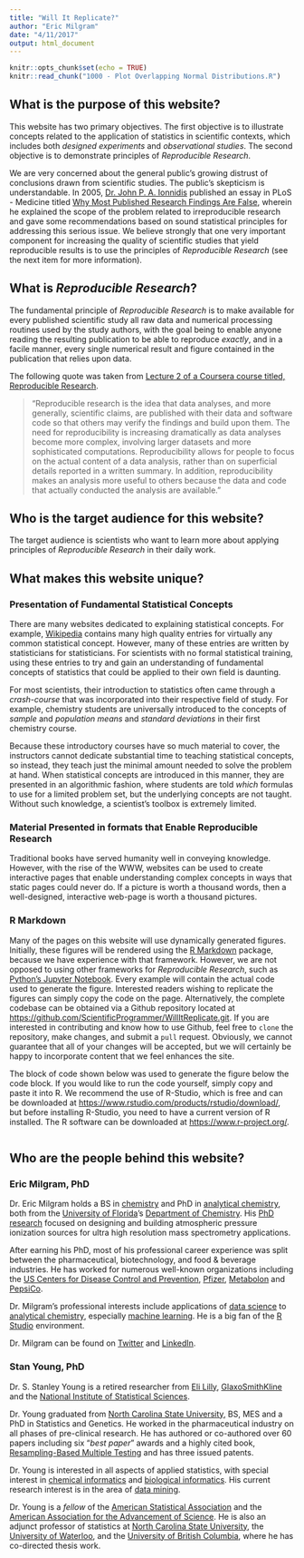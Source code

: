 ```yaml
---
title: "Will It Replicate?"
author: "Eric Milgram"
date: "4/11/2017"
output: html_document
---
```


```r
knitr::opts_chunk$set(echo = TRUE)
knitr::read_chunk("1000 - Plot Overlapping Normal Distributions.R")
```

## What is the purpose of this website?  
This website has two primary objectives. The first objective is to illustrate concepts related to the application of statistics in scientific contexts, which includes both *designed experiments* and *observational studies*. The second objective is to demonstrate principles of *Reproducible Research*.

We are very concerned about the general public's growing distrust of conclusions drawn from scientific studies. The public's skepticism is understandable. In 2005, [Dr. John P. A. Ionnidis](https://en.wikipedia.org/wiki/John_Ioannidis) published an essay in PLoS - Medicine titled [Why Most Published Research Findings Are False](http://journals.plos.org/plosmedicine/article?id=10.1371/journal.pmed.0020124), wherein he explained the scope of the problem related to irreproducible research and gave some recommendations based on sound statistical principles for addressing this serious issue. We believe strongly that one very important component for increasing the quality of scientific studies that yield reproducible results is to use the principles of *Reproducible Research* (see the next item for more information).

##  What is *Reproducible Research*?
The fundamental principle of *Reproducible Research* is to make available for every published scientific study all raw data and numerical processing routines used by the study authors, with the goal being to enable anyone reading the resulting publication to be able to reproduce *exactly*, and in a facile manner, every single numerical result and figure contained in the publication that relies upon data.

The following quote was taken from [Lecture 2 of a Coursera course titled, Reproducible Research](https://www.coursera.org/learn/reproducible-research/lecture/FvOGB/what-is-reproducible-research-about).

> "Reproducible research is the idea that data analyses, and more generally, scientific claims, are published with their data and software code so that others may verify the findings and build upon them. The need for reproducibility is increasing dramatically as data analyses become more complex, involving larger datasets and more sophisticated computations. Reproducibility allows for people to focus on the actual content of a data analysis, rather than on superficial details reported in a written summary. In addition, reproducibility makes an analysis more useful to others because the data and code that actually conducted the analysis are available."

## Who is the target audience for this website?
The target audience is scientists who want to learn more about applying principles of *Reproducible Research* in their daily work. 

## What makes this website unique?  
### Presentation of Fundamental Statistical Concepts
There are many websites dedicated to explaining statistical concepts. For example, [Wikipedia](https://en.wikipedia.org/wiki/Statistics) contains many high quality entries for virtually any common statistical concept. However, many of these entries are written by statisticians for statisticians. For scientists with no formal statistical training, using these entries to try and gain an understanding of fundamental concepts of statistics that could be applied to their own field is daunting.  

For most scientists, their introduction to statistics often came through a *crash-course* that was incorporated into their respective field of study. For example, chemistry students are universally introduced to the concepts of *sample* and *population* *means* and *standard deviations* in their first chemistry course.

Because these introductory courses have so much material to cover, the instructors cannot dedicate substantial time to teaching statistical concepts, so instead, they teach just the minimal amount needed to solve the problem at hand. When statistical concepts are introduced in this manner, they are presented in an algorithmic fashion, where students are told *which* formulas to use for a limited problem set, but the underlying concepts are not taught. Without such knowledge, a scientist's toolbox is extremely limited.

### Material Presented in formats that Enable Reproducible Research
Traditional books have served humanity well in conveying knowledge. However, with the rise of the WWW, websites can be used to create interactive pages that enable understanding complex concepts in ways that static pages could never do. If a picture is worth a thousand words, then a well-designed, interactive web-page is worth a thousand pictures.

### R Markdown
Many of the pages on this website will use dynamically generated figures. Initially, these figures will be rendered using the [R Markdown](http://rmarkdown.rstudio.com/) package, because we have experience with that framework. However, we are not opposed to using other frameworks for *Reproducible Research*, such as [Python's Jupyter Notebook](http://jupyter.org/). Every example will contain the actual code used to generate the figure. Interested readers wishing to replicate the figures can simply copy the code on the page. Alternatively, the complete codebase can be obtained via a Github repository located at [https://github.com/ScientificProgrammer/WillItReplicate.git](https://github.com/ScientificProgrammer/WillItReplicate.git). If you are interested in contributing and know how to use Github, feel free to `clone` the repository, make changes, and submit a  `pull` request. Obviously, we cannot guarantee that all of your changes will be accepted, but we will certainly be happy to incorporate content that we feel enhances the site.

The block of code shown below was used to generate the figure below the code block. If you would like to run the code yourself, simply copy and paste it into R. We recommend the use of R-Studio, which is free and can be downloaded at [https://www.rstudio.com/products/rstudio/download/](https://www.rstudio.com/products/rstudio/download/), but before installing R-Studio, you need to have a current version of R installed. The R software can be downloaded at [https://www.r-project.org/](https://www.r-project.org/).

```r
```


## Who are the people behind this website?

### Eric Milgram, PhD
Dr. Eric Milgram holds a BS in [chemistry](https://en.wikipedia.org/wiki/Chemistry) and PhD in [analytical chemistry](https://en.wikipedia.org/wiki/Analytical_chemistry), both from the [University of Florida](http://www.ufl.edu/)'s [Department of Chemistry](https://www.chem.ufl.edu/). His [PhD research](http://pubs.acs.org/doi/abs/10.1021/ac970126n) focused on designing and building atmospheric pressure ionization sources for ultra high resolution mass spectrometry applications.

After earning his PhD, most of his professional career experience was split between the pharmaceutical, biotechnology, and food &amp; beverage industries. He has worked for numerous well-known organizations including the [US Centers for Disease Control and Prevention](https://www.cdc.gov/), [Pfizer](http://www.pfizer.com/), [Metabolon](http://www.metabolon.com/) and [PepsiCo](http://www.pepsico.com/).

Dr. Milgram's professional interests include applications of [data science](https://en.wikipedia.org/wiki/Data_science) to [analytical chemistry](https://en.wikipedia.org/wiki/Analytical_chemistry), especially [machine learning](https://www.coursera.org/learn/machine-learning). He is a big fan of the [R Studio](https://www.rstudio.com/) environment.

Dr. Milgram can be found on [Twitter](https://twitter.com/EricMilgram) and [LinkedIn](https://www.linkedin.com/in/kmilgram/).

### Stan Young, PhD
Dr. S. Stanley Young is a retired researcher from [Eli Lilly](https://www.lilly.com/), [GlaxoSmithKline](http://www.gsk.com/) and the [National Institute of Statistical Sciences](https://www.niss.org/).

Dr. Young graduated from [North Carolina State University](https://www.ncsu.edu/), BS, MES and a PhD in Statistics and Genetics. He worked in the pharmaceutical industry on all phases of pre-clinical research. He has authored or co-authored over 60 papers including six "*best paper*" awards and a highly cited book, [Resampling-Based Multiple Testing](http://www.wiley.com/WileyCDA/WileyTitle/productCd-0471557617.html) and has three issued patents.

Dr. Young is interested in all aspects of applied statistics, with special interest in [chemical informatics](https://en.wikipedia.org/wiki/Cheminformatics) and [biological informatics](https://en.wikipedia.org/wiki/Bioinformatics). His current research interest is in the area of [data mining](https://en.wikipedia.org/wiki/Data_mining).

Dr. Young is a *fellow* of the [American Statistical Association](http://www.amstat.org/ASA/Your-Career/Awards/ASA-Fellows.aspx) and the [American Association for the Advancement of Science](https://www.aaas.org/elected-fellows). He is also an adjunct professor of statistics at [North Carolina State University](https://www.ncsu.edu/), the [University of Waterloo](https://uwaterloo.ca/), and the [University of British Columbia](https://www.ubc.ca/), where he has co-directed thesis work.